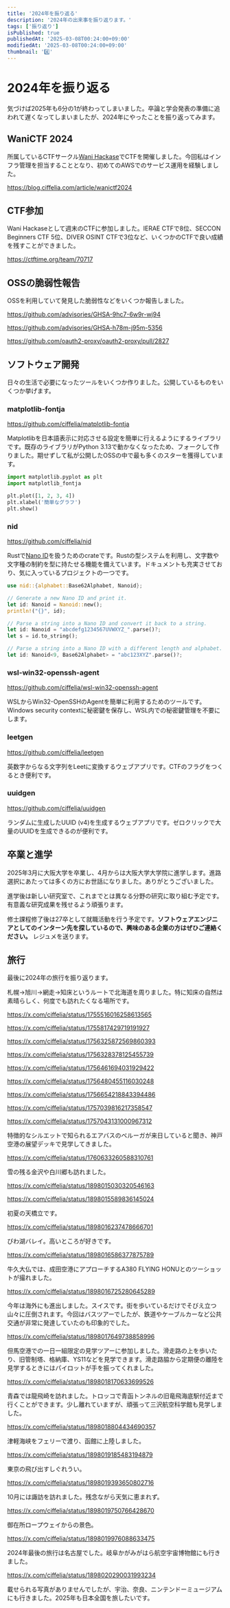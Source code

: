 ```yaml
---
title: '2024年を振り返る'
description: '2024年の出来事を振り返ります。'
tags: ['振り返り']
isPublished: true
publishedAt: '2025-03-08T00:24:00+09:00'
modifiedAt: '2025-03-08T00:24:00+09:00'
thumbnail: '4️⃣'
---
```


# 2024年を振り返る

気づけば2025年も6分の1が終わってしまいました。卒論と学会発表の準備に追われて遅くなってしまいましたが、2024年にやったことを振り返ってみます。

## WaniCTF 2024

所属しているCTFサークル[Wani Hackase](https://wanictf.org/about/)でCTFを開催しました。今回私はインフラ管理を担当することとなり、初めてのAWSでのサービス運用を経験しました。

https://blog.ciffelia.com/article/wanictf2024

## CTF参加

Wani Hackaseとして週末のCTFに参加しました。IERAE CTFで8位、SECCON Beginners CTF 5位、DIVER OSINT CTFで3位など、いくつかのCTFで良い成績を残すことができました。

https://ctftime.org/team/70717

## OSSの脆弱性報告

OSSを利用していて発見した脆弱性などをいくつか報告しました。

https://github.com/advisories/GHSA-9hc7-6w9r-wj94

https://github.com/advisories/GHSA-h78m-j95m-5356

https://github.com/oauth2-proxy/oauth2-proxy/pull/2827

## ソフトウェア開発

日々の生活で必要になったツールをいくつか作りました。公開しているものをいくつか挙げます。

### matplotlib-fontja

https://github.com/ciffelia/matplotlib-fontja

Matplotlibを日本語表示に対応させる設定を簡単に行えるようにするライブラリです。既存のライブラリがPython 3.13で動かなくなったため、フォークして作りました。期せずして私が公開したOSSの中で最も多くのスターを獲得しています。

```python
import matplotlib.pyplot as plt
import matplotlib_fontja

plt.plot([1, 2, 3, 4])
plt.xlabel('簡単なグラフ')
plt.show()
```

### nid

https://github.com/ciffelia/nid

Rustで[Nano ID](https://github.com/ai/nanoid)を扱うためのcrateです。Rustの型システムを利用し、文字数や文字種の制約を型に持たせる機能を備えています。ドキュメントも充実させており、気に入っているプロジェクトの一つです。

```rust
use nid::{alphabet::Base62Alphabet, Nanoid};

// Generate a new Nano ID and print it.
let id: Nanoid = Nanoid::new();
println!("{}", id);

// Parse a string into a Nano ID and convert it back to a string.
let id: Nanoid = "abcdefg1234567UVWXYZ_".parse()?;
let s = id.to_string();

// Parse a string into a Nano ID with a different length and alphabet.
let id: Nanoid<9, Base62Alphabet> = "abc123XYZ".parse()?;
```

### wsl-win32-openssh-agent

https://github.com/ciffelia/wsl-win32-openssh-agent

WSLからWin32-OpenSSHのAgentを簡単に利用するためのツールです。Windows security contextに秘密鍵を保存し、WSL内での秘密鍵管理を不要にします。

### leetgen

https://github.com/ciffelia/leetgen

英数字からなる文字列をLeetに変換するウェブアプリです。CTFのフラグをつくるとき便利です。

### uuidgen

https://github.com/ciffelia/uuidgen

ランダムに生成したUUID (v4)を生成するウェブアプリです。ゼロクリックで大量のUUIDを生成できるのが便利です。

## 卒業と進学

2025年3月に大阪大学を卒業し、4月からは大阪大学大学院に進学します。進路選択にあたっては多くの方にお世話になりました。ありがとうございました。

進学後は新しい研究室で、これまでとは異なる分野の研究に取り組む予定です。有意義な研究成果を残せるよう頑張ります。

修士課程修了後は27卒として就職活動を行う予定です。**ソフトウェアエンジニアとしてのインターン先を探しているので、興味のある企業の方はぜひご連絡ください。** レジュメを送ります。

## 旅行

最後に2024年の旅行を振り返ります。

札幌→旭川→網走→知床というルートで北海道を周りました。特に知床の自然は素晴らしく、何度でも訪れたくなる場所です。

https://x.com/ciffelia/status/1755516016258613565

https://x.com/ciffelia/status/1755817429719191927

https://x.com/ciffelia/status/1756325872569860393

https://x.com/ciffelia/status/1756328378125455739

https://x.com/ciffelia/status/1756461694031929422

https://x.com/ciffelia/status/1756480455116030248

https://x.com/ciffelia/status/1756654218843394486

https://x.com/ciffelia/status/1757039816217358547

https://x.com/ciffelia/status/1757043131000967312

特徴的なシルエットで知られるエアバスのベルーガが来日していると聞き、神戸空港の展望デッキで見学してきました。

https://x.com/ciffelia/status/1760633260588310761

雪の残る金沢や白川郷も訪れました。

https://x.com/ciffelia/status/1898015030320546163

https://x.com/ciffelia/status/1898015589836145024

初夏の天橋立です。

https://x.com/ciffelia/status/1898016237478666701

びわ湖バレイ。高いところが好きです。

https://x.com/ciffelia/status/1898016586377875789

牛久大仏では、成田空港にアプローチするA380 FLYING HONUとのツーショットが撮れました。

https://x.com/ciffelia/status/1898016725280645289

今年は海外にも進出しました。スイスです。街を歩いているだけでそびえ立つ山々に圧倒されます。今回はバスツアーでしたが、鉄道やケーブルカーなど公共交通が非常に発達していたのも印象的でした。

https://x.com/ciffelia/status/1898017649738858996

但馬空港での一日一組限定の見学ツアーに参加しました。滑走路の上を歩いたり、旧管制塔、格納庫、YS11などを見学できます。滑走路脇から定期便の離陸を見学するときにはパイロットが手を振ってくれました。

https://x.com/ciffelia/status/1898018170633699526

青森では龍飛崎を訪れました。トロッコで青函トンネルの旧竜飛海底駅付近まで行くことができます。少し離れていますが、頑張って三沢航空科学館も見学しました。

https://x.com/ciffelia/status/1898018804434690357

津軽海峡をフェリーで渡り、函館に上陸しました。

https://x.com/ciffelia/status/1898019185483194879

東京の飛び出すしぐれうい。

https://x.com/ciffelia/status/1898019393650802716

10月には諏訪を訪れました。残念ながら天気に恵まれず。

https://x.com/ciffelia/status/1898019750766428670

御在所ロープウェイからの景色。

https://x.com/ciffelia/status/1898019976088633475

2024年最後の旅行は名古屋でした。岐阜かがみがはら航空宇宙博物館にも行きました。

https://x.com/ciffelia/status/1898020290031993234

載せられる写真がありませんでしたが、宇治、奈良、ニンテンドーミュージアムにも行きました。2025年も日本全国を旅したいです。
